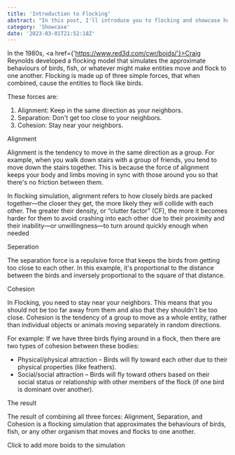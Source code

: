 ```yaml
---
title: 'Introduction to Flocking'
abstract: "In this post, I'll introduce you to flocking and showcase how it works in a simulation."
category: 'Showcase'
date: '2023-03-01T21:52:18Z'
---
```


In the 1980s, <a href={'https://www.red3d.com/cwr/boids/'}>Craig Reynolds</a> developed a flocking
model that simulates the approximate behaviours of birds, fish, or whatever might
make entities move and flock to one another. Flocking is made up of three simple forces,
that when combined, cause the entities to flock like birds.

These forces are:
1. Alignment: Keep in the same direction as your neighbors.
2. Separation: Don&apos;t get too close to your neighbors.
3. Cohesion: Stay near your neighbors.

<Heading slug="alignment" as="h2">Alignment</Heading>

Alignment is the tendency to move in the same direction as a group.
For example, when you walk down stairs with a group of friends, 
you tend to move down the stairs together.
This is because the force of alignment keeps your body and limbs moving in 
sync with those around you so that there&apos;s no friction between them.

In flocking simulation, 
alignment refers to how closely birds are packed together—the closer they get,
the more likely they will collide with each other. 
The greater their density, or “clutter factor” (CF), 
the more it becomes harder for them to avoid crashing 
into each other due to their proximity and their inability—or 
unwillingness—to turn around quickly enough when needed

<Frame height={400} src="//jsfiddle.net/James_buzz/96rugc2p/15/embedded/result/dark/"></Frame>

<Heading slug="seperation" as="h2">Seperation</Heading>

The separation force is a repulsive force that keeps the birds from getting
too close to each other.
In this example, it&apos;s proportional to the distance between the birds and
inversely proportional to the square of that distance.

<Frame height={400} src="//jsfiddle.net/j10max/q6umkfja/5/embedded/result/dark/"></Frame>

<Heading slug="cohesion" as="h2">Cohesion</Heading>

In Flocking, you need to stay near your neighbors.
This means that you should not be too far away from them and also that they 
shouldn't be too close. Cohesion is the tendency of a group to move as a whole entity,
rather than individual objects or animals moving separately in random directions.

For example: If we have three birds flying around in a flock,
then there are two types of cohesion between these bodies:
- Physical/physical attraction – Birds will fly toward each other due to their physical properties (like feathers).
- Social/social attraction – Birds will fly toward others based on their social status or relationship with other members of the flock (if one bird is dominant over another).

<Frame height={400} src="//jsfiddle.net/j10max/qz2jpaye/embedded/result/dark/"></Frame>

<Heading slug="result" as="h2">The result</Heading>

The result of combining all three forces: Alignment, Separation, and Cohesion is a flocking simulation that approximates the behaviours of birds, fish, or any other organism that moves and flocks to one another.

<Frame height={400} src="//jsfiddle.net/j10max/Luexd02f/55/embedded/result/dark/"></Frame>
<Notice>Click to add more boids to the simulation</Notice>
